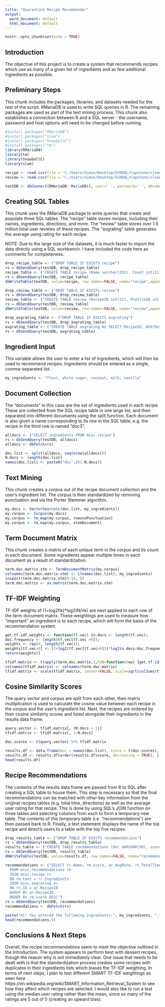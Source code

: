 ---
title: "Quarantine Recipe Recommender"
output:
  word_document: default
  html_document: default
---

```{r setup, include=FALSE}
knitr::opts_chunk$set(echo = TRUE)
```

## Introduction
The objective of this project is to create a system that recommends recipes which use as many of a given list of ingredients and as few additional ingredients as possible.

## Preliminary Steps
This chunk includes the packages, libraries, and datasets needed for the rest of the script. RMariaDB is used to write SQL queries in R. The remaining packages are used as part of the text mining process. This chunk also establishes a connection between R and a SQL server - the username, password and host options will need to be changed before running.

```{r}
#install.packages("RMariaDB")
#install.packages("slam")
#install.packages("SnowballC")
#install.packages("tm")
library(RMariaDB)
library(tm)
library(SnowballC)
library(slam)

recipe <- read.csv(file = 'C:/Users/Simon/Desktop/SCHOOL/Capstone/clean_recipes.csv', header=T, stringsAsFactors = F)
review <- read.csv(file = 'C:/Users/Simon/Desktop/SCHOOL/Capstone/clean_reviews.csv', header=T, stringsAsFactors = F)

testDB <- dbConnect(RMariaDB::MariaDB(), user=' ', password=' ', dbname=' ', host=' ')
```

## Creating SQL Tables
This chunk uses the RMariaDB package to write queries that create and populate three SQL tables. The "recipe" table stores recipes, including their names, ingredients, directions, and more. The "review" table stores over 1.5 million total user reviews of these recipes. The "avgrating" table generates the average using rating for each recipe.

NOTE: Due to the large size of the datasets, it is much faster to import the data directly using a SQL workbench. I have included the code here as comments for completeness.

```{r}
drop_recipe_table <- ("DROP TABLE IF EXISTS recipe")
rs = dbSendQuery(testDB, drop_recipe_table)
recipe_table <- ("CREATE TABLE recipe (Name varchar(255), Count int(11), Photo varchar(255), Author varchar(255), PrepTime varchar(255), CookTime varchar(255), #TotalTime varchar(255), Ingredients text, Directions text, ID int(11))")
rs = dbSendQuery(testDB, recipe_table)
dbWriteTable(testDB, value=recipe, row.names=FALSE, name="recipe",append=TRUE)

drop_review_table <- ("DROP TABLE IF EXISTS review")
rs = dbSendQuery(testDB, drop_review_table)
review_table <- ("CREATE TABLE review (RecipeID int(11), ProfileID int(11), Rate tinyint(1))")
rs = dbSendQuery(testDB, review_table)
dbWriteTable(testDB, value=review, row.names=FALSE, name="review",append=TRUE)

drop_avgrating_table <- ("DROP TABLE IF EXISTS avgrating")
rs = dbSendQuery(testDB, drop_avgrating_table)
avgrating_table <- ("CREATE TABLE avgrating AS SELECT RecipeID, AVG(Rate) AS AvgRate FROM review GROUP BY RecipeID")
rs = dbSendQuery(testDB, avgrating_table)
```

## Ingredient Input
This variable allows the user to enter a list of ingredients, which will then be used to recommend recipes. Ingredients should be entered as a single, comma-separated list.

```{r}
my_ingredients <- "flour, white sugar, coconut, milk, vanilla"
```

## Document Collection
The "documents" in this case are the set of ingredients used in each recipe. These are collected from the SQL recipe table in one large list, and then separated into different documents using the split function. Each document is also given a name corresponding to its row in the SQL table, e.g. the recipe in the third row is named "doc3".

```{r}
alldocs <- ("SELECT ingredients FROM misc.recipe")
rs = dbSendQuery(testDB, alldocs)
alldocs <- dbFetch(rs)

doc.list <- split(alldocs, seq(nrow(alldocs)))
N.docs <- length(doc.list)
names(doc.list) <- paste0("doc",c(1:N.docs))
```

## Text Mining
This chunk creates a corpus out of the recipe document collection and the user's ingredient list. The corpus is then standardized by removing punctuation and via the Porter Stemmer algorithm.

```{r}
my.docs <- VectorSource(c(doc.list, my_ingredients))
my.corpus <- Corpus(my.docs)
my.corpus <- tm_map(my.corpus, removePunctuation)
my.corpus <- tm_map(my.corpus, stemDocument)
```

## Term Document Matrix
This chunk creates a matrix of each unique term in the corpus and its count in each document. Some ingredients appear multiple times in each document as a result of standardization.

```{r}
term.doc.matrix.stm <- TermDocumentMatrix(my.corpus)
colnames(term.doc.matrix.stm) <- c(names(doc.list), my_ingredients)
inspect(term.doc.matrix.stm[0:10, ])
term.doc.matrix <- as.matrix(term.doc.matrix.stm)
```

## TF-IDF Weighting
TF-IDF weights of (1+log2fik)*log2(N/nk) are next applied to each row of the term document matrix. These weightings are used to measure how "important" an ingredient is to each recipe, which will form the basis of the recommendation system.

```{r}
get.tf.idf.weights <- function(tf.vec) {n.docs <- length(tf.vec);
doc.frequency <- length(tf.vec[tf.vec >0]);
weights <- rep(0, length(tf.vec));
weights[tf.vec>0] <- (1+log2(tf.vec[tf.vec>0]))*log2(n.docs/doc.frequency)
return(weights)}

tfidf.matrix <- t(apply(term.doc.matrix,1,FUN=function(row) {get.tf.idf.weights(row)}))
colnames(tfidf.matrix) <- colnames(term.doc.matrix)
tfidf.matrix <- scale(tfidf.matrix, center=FALSE, scale=sqrt(colSums(tfidf.matrix^2)))
```

## Cosine Similarity Scores
The query vector and corpus are split from each other, then matrix multiplication is used to calculate the cosine value between each recipe in the corpus and the user's ingredient list. Next, the recipes are ordered by their cosine similairty scores and listed alongside their ingredients in the results data frame.

```{r}
query.vector <- tfidf.matrix[, (N.docs + 1)]
tfidf.matrix <- tfidf.matrix[, 1:N.docs]

doc.scores <- t(query.vector) %*% tfidf.matrix

results.df <- data.frame(doc = names(doc.list), score = t(doc.scores), text = unlist(doc.list))
results.df <- results.df[order(results.df$score, decreasing = TRUE), ]
head(results.df)
```

## Recipe Recommendations
The contents of the results data frame are passed from R to SQL after creating a SQL table to house them. This step is necessary so that the final recommendations can be matched with other key information from the original recipes tables (e.g. total time, directions) as well as the average user rating for that recipe. This is done by using SQL's JOIN function on three tables and selecting columns from each to form a temporary new table. The contents of this temporary table (i.e. "recommendations") are then passed back to R. Finally, a text statement displays the name of the top recipe and direct's users to a table with the top five recipes.

```{r}
drop_results_table <- ("DROP TABLE IF EXISTS recommendations")
rs = dbSendQuery(testDB, drop_results_table)
results_table <- ("CREATE TABLE recommendations (doc VARCHAR(50), score FLOAT, text TEXT)")
rs = dbSendQuery(testDB, results_table)
dbWriteTable(testDB, value=results.df, row.names=FALSE, name="recommendations",append=TRUE)

recommendations <- ("SELECT rc.Name, rm.score, ar.AvgRate, rc.TotalTime, rc.Ingredients, rc.Directions
  FROM misc.recommendations rm
  JOIN misc.recipe rc
  ON rm.text = rc.Ingredients
  JOIN misc.avgrating ar
  ON rc.ID = ar.RecipeID
  GROUP BY ar.RecipeID
  ORDER BY rm.score DESC")
rs = dbSendQuery(testDB, recommendations)
recommendations <- dbFetch(rs)

paste("Hi! You entered the following ingredients:", my_ingredients, ".", "The best match for these ingredients on Allrecipes.com is", recommendations[1,1], ".", "See below for details of the top five matching recipes. Happy cooking!")
head(recommendations,5)
```

## Conclusions & Next Steps
Overall, the recipe recommendations seem to meet the objective outlined in the Introduction. The system appears to perform best with dessert recipes, though the reason why is not immediately clear. One issue that needs to be dealt with is that the standardization process creates some recipes with duplicates in their ingredients lists which biases the TF-IDF weighting. In terms of next steps, I plan to test different SMART TF-IDF weightings as seen here https://en.wikipedia.org/wiki/SMART_Information_Retrieval_System to see how they affect which recipes are selected. I would also like to run a test using the median user rating rather than the mean, since so many of the ratings are 5 out of 5 (creating an upward bias).
